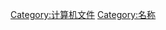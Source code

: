 {{Commons category|Filenames}}
{{Catmore}}

[[Category:计算机文件|Category:计算机文件]]
[[Category:名称|Category:名称]]